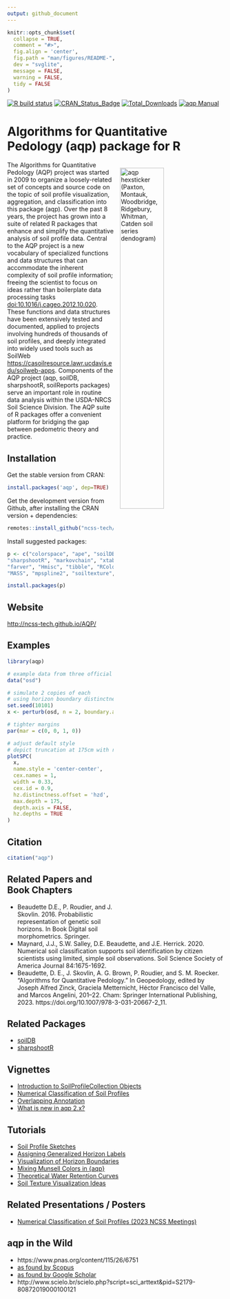 ```yaml
---
output: github_document
---
```


<!-- README.md is generated from README.Rmd. Please edit that file -->

```r
knitr::opts_chunk$set(
  collapse = TRUE,
  comment = "#>",
  fig.align = 'center',
  fig.path = "man/figures/README-",
  dev = "svglite",
  message = FALSE,
  warning = FALSE,
  tidy = FALSE
)
```

[![R build status](https://github.com/ncss-tech/aqp/workflows/R-CMD-check/badge.svg)](https://github.com/ncss-tech/aqp/actions)
[![CRAN_Status_Badge](http://www.r-pkg.org/badges/version/aqp)](http://cran.r-project.org/web/packages/aqp)
[![Total_Downloads](http://cranlogs.r-pkg.org/badges/grand-total/aqp)](https://cran.r-project.org/package=aqp)
[![aqp Manual](https://img.shields.io/badge/docs-HTML-informational)](http://ncss-tech.github.io/aqp/)

# Algorithms for Quantitative Pedology (aqp) package for R

<!-- aqp hexsticker! -->
<a href="https://raw.githubusercontent.com/ncss-tech/aqp/master/misc/hexstickers/aqp_sticker_v2.png">
<img src = "https://raw.githubusercontent.com/ncss-tech/aqp/master/misc/hexstickers/aqp_sticker_v2.png" alt = "aqp hexsticker (Paxton, Montauk, Woodbridge, Ridgebury, Whitman, Catden soil series dendogram)" title = "aqp hexsticker (Paxton, Montauk, Woodbridge, Ridgebury, Whitman, Catden soil series dendogram)" width = "45%" height = "45%" hspace="15" vspace="15" align="right"/></a>

The Algorithms for Quantitative Pedology (AQP) project was started in 2009 to organize a loosely-related set of concepts and source code on the topic of soil profile visualization, aggregation, and classification into this package (aqp). Over the past 8 years, the project has grown into a suite of related R packages that enhance and simplify the quantitative analysis of soil profile data. Central to the AQP project is a new vocabulary of specialized functions and data structures that can accommodate the inherent complexity of soil profile information; freeing the scientist to focus on ideas rather than boilerplate data processing tasks <doi:10.1016/j.cageo.2012.10.020>. These functions and data structures have been extensively tested and documented, applied to projects involving hundreds of thousands of soil profiles, and deeply integrated into widely used tools such as SoilWeb <https://casoilresource.lawr.ucdavis.edu/soilweb-apps>. Components of the AQP project (aqp, soilDB, sharpshootR, soilReports packages) serve an important role in routine data analysis within the USDA-NRCS Soil Science Division. The AQP suite of R packages offer a convenient platform for bridging the gap between pedometric theory and practice.

## Installation

Get the stable version from CRAN:

```r
install.packages('aqp', dep=TRUE)
```

Get the development version from Github, after installing the CRAN version + dependencies:

```r
remotes::install_github("ncss-tech/aqp", dependencies=FALSE, upgrade=FALSE, build=FALSE)
```

Install suggested packages:
```r
p <- c("colorspace", "ape", "soilDB", "latticeExtra", "tactile", "compositions", 
"sharpshootR", "markovchain", "xtable", "testthat", "Gmedian", 
"farver", "Hmisc", "tibble", "RColorBrewer", "scales", "digest", 
"MASS", "mpspline2", "soiltexture", "knitr", "rmarkdown", "mvtnorm")

install.packages(p)
```

## Website
[http://ncss-tech.github.io/AQP/](http://ncss-tech.github.io/AQP/)

## Examples

```r
library(aqp)

# example data from three official series descriptions
data("osd")

# simulate 2 copies of each
# using horizon boundary distinctness offsets
set.seed(10101)
x <- perturb(osd, n = 2, boundary.attr = 'hzd', min.thickness = 5)

# tighter margins
par(mar = c(0, 0, 1, 0))

# adjust default style
# depict truncation at 175cm with ragged bottom
plotSPC(
  x, 
  name.style = 'center-center', 
  cex.names = 1,
  width = 0.33,
  cex.id = 0.9,
  hz.distinctness.offset = 'hzd', 
  max.depth = 175, 
  depth.axis = FALSE, 
  hz.depths = TRUE
)

```

## Citation
```r
citation("aqp")
```

## Related Papers and Book Chapters
  * Beaudette D.E., P. Roudier, and J. Skovlin. 2016. Probabilistic representation of genetic soil horizons. In Book Digital soil morphometrics. Springer.
  * Maynard, J.J., S.W. Salley, D.E. Beaudette, and J.E. Herrick. 2020. Numerical soil classification supports soil identification by citizen scientists using limited, simple soil observations. Soil Science Society of  America Journal 84:1675-1692.
  * Beaudette, D. E., J. Skovlin, A. G. Brown, P. Roudier, and S. M. Roecker. "Algorithms for Quantitative Pedology." In Geopedology, edited by Joseph Alfred Zinck, Graciela Metternicht, Héctor Francisco del Valle, and Marcos Angelini, 201–22. Cham: Springer International Publishing, 2023. https://doi.org/10.1007/978-3-031-20667-2_11.

## Related Packages
  * [soilDB](https://github.com/ncss-tech/soilDB)
  * [sharpshootR](https://github.com/ncss-tech/sharpshootR)

## Vignettes 
  * [Introduction to SoilProfileCollection Objects](https://ncss-tech.github.io/aqp/articles/Introduction-to-SoilProfileCollection-Objects.html)
  * [Numerical Classification of Soil Profiles](https://ncss-tech.github.io/aqp/articles/NCSP.html)
  * [Overlapping Annotation](https://ncss-tech.github.io/aqp/articles/label-placement.html)
  * [What is new in aqp 2.x?](https://ncss-tech.github.io/aqp/articles/new-in-aqp-2.html)

## Tutorials
  * [Soil Profile Sketches](https://ncss-tech.github.io/AQP/aqp/sketches.html)
  * [Assigning Generalized Horizon Labels](https://ncss-tech.github.io/AQP/aqp/gen-hz-assignment.html)
  * [Visualization of Horizon Boundaries](https://ncss-tech.github.io/AQP/aqp/hz-boundaries.html)
  * [Mixing Munsell Colors in {aqp}](https://ncss-tech.github.io/AQP/aqp/mix-colors.html)
  * [Theoretical Water Retention Curves](https://ncss-tech.github.io/AQP/aqp/water-retention-curves.html)
  * [Soil Texture Visualization Ideas](https://ncss-tech.github.io/AQP/aqp/soiltexture-vizualization-ideas.html)

## Related Presentations / Posters
  * [Numerical Classification of Soil Profiles (2023 NCSS Meetings)](https://ncss-tech.github.io/AQP/presentations/2023-NCSS-NCSP-poster.pdf)

## aqp in the Wild
  * https://www.pnas.org/content/115/26/6751
  * [as found by Scopus](https://www.scopus.com/results/citedbyresults.uri?sort=plf-f&cite=2-s2.0-84871520076&src=s&imp=t&sid=77a47f45322dcfd492772ab2198cbd60&sot=cite&sdt=a&sl=0&origin=inward&editSaveSearch=&txGid=2178c12c5b47dbcdd8b2f12cd9a81478)
  * [as found by Google Scholar](https://scholar.google.com/scholar?cites=14155970656017510549&as_sdt=5,29&sciodt=0,29&hl=en)
  * http://www.scielo.br/scielo.php?script=sci_arttext&pid=S2179-80872019000100121

